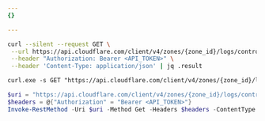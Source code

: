```yaml
---
{}

---
```



<Tabs syncKey="dashPlusAPI"> <TabItem label="Linux">

```bash
curl --silent --request GET \
 --url https://api.cloudflare.com/client/v4/zones/{zone_id}/logs/control/retention/flag \
 --header "Authorization: Bearer <API_TOKEN>" \
 --header 'Content-Type: application/json' | jq .result
```

</TabItem> <TabItem label="CMD">

```txt
curl.exe -s GET "https://api.cloudflare.com/client/v4/zones/{zone_id}/logs/control/retention/flag" -H "Authorization: Bearer <API_TOKEN>"
```

</TabItem> <TabItem label="Powershell">

```powershell
$uri = "https://api.cloudflare.com/client/v4/zones/{zone_id}/logs/control/retention/flag"
$headers = @{"Authorization" = "Bearer <API_TOKEN>"}
Invoke-RestMethod -Uri $uri -Method Get -Headers $headers -ContentType "application/json"
```

</TabItem> </Tabs>
